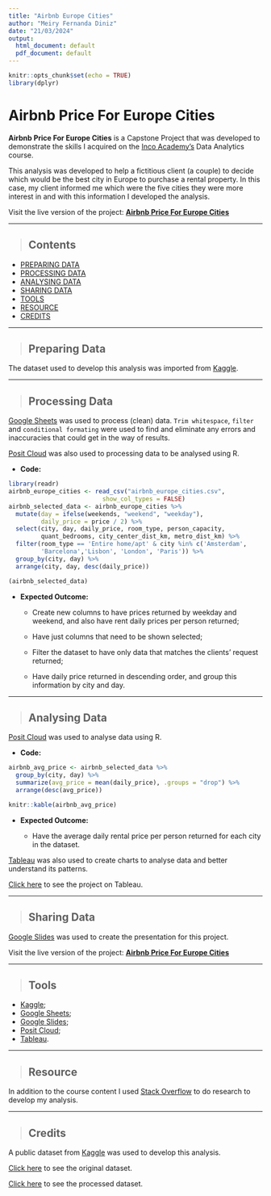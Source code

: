 ```yaml
---
title: "Airbnb Europe Cities"
author: "Meiry Fernanda Diniz"
date: "21/03/2024"
output:
  html_document: default
  pdf_document: default
---
```


```r
knitr::opts_chunk$set(echo = TRUE)
library(dplyr)
```

# Airbnb Price For Europe Cities

**Airbnb Price For Europe Cities** is a Capstone Project that was developed to demonstrate the skills I acquired on the [Inco Academy's](https://incoacademy.ie/) Data Analytics course.

This analysis was developed to help a fictitious client (a couple) to decide which would be the best city in Europe to purchase a rental property. In this case, my client informed me which were the five cities they were more interest in and with this information I developed the analysis.

Visit the live version of the project: [**Airbnb Price For Europe Cities**](https://docs.google.com/presentation/d/1s-5Ag5RQlRqq2wdLGUBAG_k1hN-FihLLLp62k4eZNXU/edit?usp=sharing)

------------------------------------------------------------------------

> ## Contents

-   [PREPARING DATA](#preparing-data)
-   [PROCESSING DATA](#processing-data)
-   [ANALYSING DATA](#analysing-data)
-   [SHARING DATA](#sharing-data)
-   [TOOLS](#tools)
-   [RESOURCE](#resource)
-   [CREDITS](#credits)

------------------------------------------------------------------------

> ## Preparing Data {#preparing-data}

The dataset used to develop this analysis was imported from [Kaggle](https://www.kaggle.com/).

------------------------------------------------------------------------

> ## Processing Data {#processing-data}

[Google Sheets](https://docs.google.com/spreadsheets/create) was used to process (clean) data. `Trim whitespace`, `filter` and `conditional formating` were used to find and eliminate any errors and inaccuracies that could get in the way of results.

[Posit Cloud](https://posit.cloud/) was also used to processing data to be analysed using R.

-   **Code:**

```r
library(readr)
airbnb_europe_cities <- read_csv("airbnb_europe_cities.csv",
                          show_col_types = FALSE)
airbnb_selected_data <- airbnb_europe_cities %>% 
  mutate(day = ifelse(weekends, "weekend", "weekday"),
         daily_price = price / 2) %>% 
  select(city, day, daily_price, room_type, person_capacity,
         quant_bedrooms, city_center_dist_km, metro_dist_km) %>% 
  filter(room_type == 'Entire home/apt' & city %in% c('Amsterdam',
         'Barcelona','Lisbon', 'London', 'Paris')) %>% 
  group_by(city, day) %>% 
  arrange(city, day, desc(daily_price))

(airbnb_selected_data) 

```

-   **Expected Outcome:**

    -   Create new columns to have prices returned by weekday and weekend, and also have rent daily prices per person returned;

    -   Have just columns that need to be shown selected;

    -   Filter the dataset to have only data that matches the clients' request returned;

    -   Have daily price returned in descending order, and group this information by city and day.

------------------------------------------------------------------------

> ## Analysing Data {#analysing-data}

[Posit Cloud](https://posit.cloud/) was used to analyse data using R.

-   **Code:**

```r
airbnb_avg_price <- airbnb_selected_data %>%
  group_by(city, day) %>%
  summarize(avg_price = mean(daily_price), .groups = "drop") %>%
  arrange(desc(avg_price))

knitr::kable(airbnb_avg_price)
```

-   **Expected Outcome:**

    -   Have the average daily rental price per person returned for each city in the dataset.

[Tableau](https://public.tableau.com/) was also used to create charts to analyse data and better understand its patterns.

[Click here](https://public.tableau.com/views/AirbnbEuropeCities/Sheet1?:language=en-US&:sid=&:display_count=n&:origin=viz_share_link) to see the project on Tableau.

------------------------------------------------------------------------

> ## Sharing Data {#sharing-data}

[Google Slides](https://www.google.com/slides/about/) was used to create the presentation for this project.

Visit the live version of the project: [**Airbnb Price For Europe Cities**](https://docs.google.com/presentation/d/1s-5Ag5RQlRqq2wdLGUBAG_k1hN-FihLLLp62k4eZNXU/edit?usp=sharing)

------------------------------------------------------------------------

> ## Tools {#tools}

-   [Kaggle](https://www.kaggle.com/);
-   [Google Sheets](https://docs.google.com/spreadsheets/create);
-   [Google Slides](https://www.google.com/slides/about/);
-   [Posit Cloud](https://posit.cloud/);
-   [Tableau](https://public.tableau.com/).

------------------------------------------------------------------------

> ## Resource {#resource}

In addition to the course content I used [Stack Overflow](http://stackoverflow.com) to do research to develop my analysis.

------------------------------------------------------------------------

> ## Credits {#credits}

A public dataset from [Kaggle](https://www.kaggle.com/) was used to develop this analysis.

[Click here](https://www.kaggle.com/datasets/cahyaalkahfi/airbnb-european-cities-join) to see the original dataset.

[Click here](https://docs.google.com/spreadsheets/d/1y2_6Rk03bTh8WOns625Qk70UfrxcSI6SQgE7k8yNVoI/edit#gid=0) to see the processed dataset.

